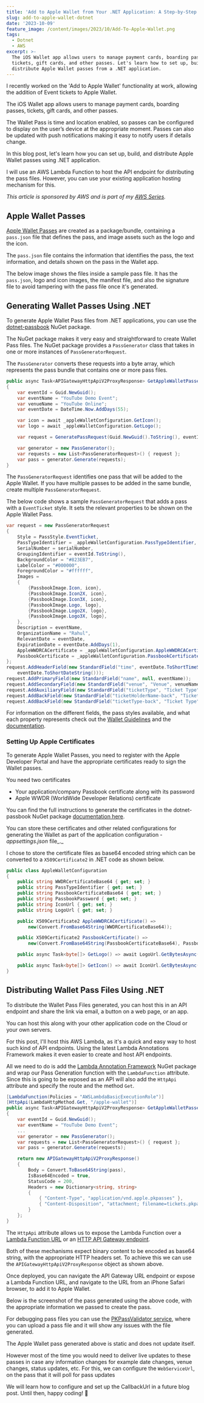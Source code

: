 ```yaml
---
title: 'Add to Apple Wallet from Your .NET Application: A Step-by-Step Guide'
slug: add-to-apple-wallet-dotnet
date: '2023-10-09'
feature_image: /content/images/2023/10/Add-To-Apple-Wallet.png
tags:
  - Dotnet
  - AWS
excerpt: >-
  The iOS Wallet app allows users to manage payment cards, boarding passes,
  tickets, gift cards, and other passes. Let's learn how to set up, build, and
  distribute Apple Wallet passes from a .NET application.
---
```

I recently worked on the 'Add to Apple Wallet' functionality at work, allowing the addition of Event tickets to Apple Wallet.

The iOS Wallet app allows users to manage payment cards, boarding passes, tickets, gift cards, and other passes.

The Wallet Pass is time and location enabled, so passes can be configured to display on the user’s device at the appropriate moment. Passes can also be updated with push notifications making it easy to notify users if details change.

<EmbedCard src="https://www.youtube.com/embed/mcR08yyFpaU?feature=oembed" title="APPLE WALLET PASS | .NET ON AWS | Serverless" />

In this blog post, let's learn how you can set up, build, and distribute Apple Wallet passes using .NET application.

I will use an AWS Lambda Function to host the API endpoint for distributing the pass files. However, you can use your existing application hosting mechanism for this.

_This article is sponsored by AWS and is part of my [_AWS Series_](/blog/tag/aws/)._

## Apple Wallet Passes

[Apple Wallet Passes](https://developer.apple.com/library/archive/documentation/UserExperience/Conceptual/PassKit_PG/Creating.html#//apple_ref/doc/uid/TP40012195-CH4-SW1) are created as a package/bundle, containing a `pass.json` file that defines the pass, and image assets such as the logo and the icon.

The `pass.json` file contains the information that identifies the pass, the text information, and details shown on the pass in the Wallet app.

The below image shows the files inside a sample pass file. It has the `pass.json`, logo and icon images, the manifest file, and also the signature file to avoid tampering with the pass file once it's generated.

<ImageCard src="/content/images/2023/09/image.png" alt="Imaging showing the files inside a pass file. It contains the pass.json file, along with the icon and logo images, the manifest file and the signature file for the pass contents." caption="Imaging showing the files inside a pass file. It contains the pass.json file, along with the icon and logo images, the manifest file and the signature file for the pass contents." />

## Generating Wallet Passes Using .NET

To generate Apple Wallet Pass files from .NET applications, you can use the [dotnet-passbook](https://github.com/tomasmcguinness/dotnet-passbook) NuGet package.

The NuGet package makes it very easy and straightforward to create Wallet Pass files. The NuGet package provides a `PassGenerator` class that takes in one or more instances of `PassGeneratorRequest`.

The `PassGenerator` converts these requests into a byte array, which represents the pass bundle that contains one or more pass files.

```csharp
public async Task<APIGatewayHttpApiV2ProxyResponse> GetAppleWalletPasses()
{
    var eventId = Guid.NewGuid();
    var eventName = "YouTube Demo Event";
    var venueName = "YouTube Online";
    var eventDate = DateTime.Now.AddDays(55);

    var icon = await _appleWalletConfiguration.GetIcon();
    var logo = await _appleWalletConfiguration.GetLogo();

    var request = GeneratePassRequest(Guid.NewGuid().ToString(), eventId, icon, logo, eventName, eventDate, venueName, "Subscriber");

    var generator = new PassGenerator();
    var requests = new List<PassGeneratorRequest>() { request };
    var pass = generator.Generate(requests);
}

```

The `PassGeneratorRequest` identifies one pass that will be added to the Apple Wallet. If you have multiple passes to be added in the same bundle, create multiple `PassGeneratorRequest`.

The below code shows a sample `PassGeneratorRequest` that adds a pass with a `EventTicket` style. It sets the relevant properties to be shown on the Apple Wallet Pass.

```csharp
var request = new PassGeneratorRequest
{
    Style = PassStyle.EventTicket,
    PassTypeIdentifier = _appleWalletConfiguration.PassTypeIdentifier,
    SerialNumber = serialNumber,
    GroupingIdentifier = eventId.ToString(),
    BackgroundColor = "#823EB7",
    LabelColor = "#000000",
    ForegroundColor = "#ffffff",
    Images =
    {
        {PassbookImage.Icon, icon},
        {PassbookImage.Icon2X, icon},
        {PassbookImage.Icon3X, icon},
        {PassbookImage.Logo, logo},
        {PassbookImage.Logo2X, logo},
        {PassbookImage.Logo3X, logo},
    },
    Description = eventName,
    OrganizationName = "Rahul",
    RelevantDate = eventDate,
    ExpirationDate = eventDate.AddDays(1),
    AppleWWDRCACertificate = _appleWalletConfiguration.AppleWWDRCACertificate(),
    PassbookCertificate = _appleWalletConfiguration.PassbookCertificate()
};
request.AddHeaderField(new StandardField("time", eventDate.ToShortTimeString(),
    eventDate.ToShortDateString()));
request.AddPrimaryField(new StandardField("name", null, eventName));
request.AddSecondaryField(new StandardField("venue", "Venue", venueName));
request.AddAuxiliaryField(new StandardField("ticketType", "Ticket Type", ticketType));
request.AddBackField(new StandardField("ticketHolderName-back", "Ticket holder", "Rahul Nath"));
request.AddBackField(new StandardField("ticketType-back", "Ticket Type", ticketType));
```

For information on the different fields, the pass styles available, and what each property represents check out the [Wallet Guidelines](https://developer.apple.com/design/human-interface-guidelines/wallet) and the [documentation](https://developer.apple.com/documentation/walletpasses/pass).

### Setting Up Apple Certificates

To generate Apple Wallet Passes, you need to register with the Apple Developer Portal and have the appropriate certificates ready to sign the Wallet passes.

You need two certificates

-   Your application/company Passbook certificate along with its password
-   Apple WWDR (WorldWide Developer Relations) certificate

You can find the full instructions to generate the certificates in the dotnet-passbook NuGet package [documentation here](https://github.com/tomasmcguinness/dotnet-passbook#certificates).

You can store these certificates and other related configurations for generating the Wallet as part of the application configuration - _appsettings.json_ file_._

I chose to store the certificate files as base64 encoded string which can be converted to a `X509Certificate2` in .NET code as shown below.

```csharp
public class AppleWalletConfiguration
{
    public string WWDRCertificateBase64 { get; set; }
    public string PassTypeIdentifier { get; set; }
    public string PassbookCertificateBase64 { get; set; }
    public string PassbookPassword { get; set; }
    public string IconUrl { get; set; }
    public string LogoUrl { get; set; }

    public X509Certificate2 AppleWWDRCACertificate() =>
        new(Convert.FromBase64String(WWDRCertificateBase64));

    public X509Certificate2 PassbookCertificate() =>
        new(Convert.FromBase64String(PassbookCertificateBase64), PassbookPassword);

    public async Task<byte[]> GetLogo() => await LogoUrl.GetBytesAsync();

    public async Task<byte[]> GetIcon() => await IconUrl.GetBytesAsync();
}
```

## Distributing Wallet Pass Files Using .NET

To distribute the Wallet Pass Files generated, you can host this in an API endpoint and share the link via email, a button on a web page, or an app.

You can host this along with your other application code on the Cloud or your own servers.

For this post, I'll host this AWS Lambda, as it's a quick and easy way to host such kind of API endpoints. Using the latest Lambda Annotations Framework makes it even easier to create and host API endpoints.

<BookmarkCard href="/blog/lambda-annotation-framework-crud-api/" title="Serverless API Development Made Easy: Using AWS Lambda Annotations for CRUD" description="Learn how to create a CRUD API Endpoint using AWS Lambda, API Gateway and the Annotations Framework. See how the Lambda Annotations framework does all the heavy lifting for us, and makes it easier to develop APIs." icon="/content/images/size/w256h256/2022/10/logo-512x512.png" />

All we need to do is add the [Lambda Annotation Framework](/blog/aws-lambda-annotation-framework/) NuGet package and wrap our Pass Generation function with the `LambdaFunction` attribute. Since this is going to be exposed as an API will also add the `HttpApi` attribute and specify the route and the method `Get`.

```csharp
[LambdaFunction(Policies = "AWSLambdaBasicExecutionRole")]
[HttpApi(LambdaHttpMethod.Get, "/apple-wallet")]
public async Task<APIGatewayHttpApiV2ProxyResponse> GetAppleWalletPasses()
{
    var eventId = Guid.NewGuid();
    var eventName = "YouTube Demo Event";
    ...
    var generator = new PassGenerator();
    var requests = new List<PassGeneratorRequest>() { request };
    var pass = generator.Generate(requests);

    return new APIGatewayHttpApiV2ProxyResponse()
    {
        Body = Convert.ToBase64String(pass),
        IsBase64Encoded = true,
        StatusCode = 200,
        Headers = new Dictionary<string, string>
        {
            { "Content-Type", "application/vnd.apple.pkpasses" },
            { "Content-Disposition", "attachment; filename=tickets.pkpasses.zip; filename*=UTF-8''tickets.pkpasses.zip" }
        }
    };
}

```

The `HttpApi` attribute allows us to expose the Lambda Function over a [Lambda Function URL](/blog/function-urls-in-aws-lambda-dotnet/) or an [HTTP API Gateway endpoint](/blog/amazon-api-gateway-http-apis/).

Both of these mechanisms expect binary content to be encoded as base64 string, with the appropriate HTTP headers set. To achieve this we can use the `APIGatewayHttpApiV2ProxyResponse` object as shown above.

Once deployed, you can navigate the API Gateway URL endpoint or expose a Lambda Function URL, and navigate to the URL from an iPhone Safari browser, to add it to Apple Wallet.

Below is the screenshot of the pass generated using the above code, with the appropriate information we passed to create the pass.

<ImageCard src="/content/images/2023/10/image-1.png" alt="Apple Wallet Passes added to phone showing the front and the back details of the pass." caption="Apple Wallet Passes added to phone showing the front and the back details of the pass." />

For debugging pass files you can use the [PKPassValidator service](https://pkpassvalidator.azurewebsites.net/), where you can upload a pass file and it will show any issues with the file generated.

The Apple Wallet pass generated above is static and does not update itself.

However most of the time you would need to deliver live updates to these passes in case any information changes for example date changes, venue changes, status updates, etc. For this, we can configure the `WebServiceUrl`, on the pass that it will poll for pass updates

We will learn how to configure and set up the CallbackUrl in a future blog post. Until then, happy coding! 👋
